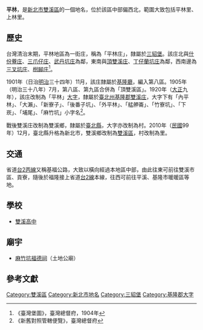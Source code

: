 {{noteTA
|1 = zh-cn:庄; zh-hk:庄; zh-tw:庄;
}}
'''平林'''，是[[新北市|新北市]][[雙溪區|雙溪區]]的一個地名，位於該區中部偏西北，範圍大致包括平林里、上林里。

==歷史==
台灣清治末期，平林地區為一街庄，稱為「平林庄」，隸屬於[[三貂堡|三貂堡]]。該庄北與[[什份藔庄|什份藔庄]]、[[三爪仔庄|三爪仔庄]]、[[武丹坑庄|武丹坑庄]]為鄰，東南與[[頂雙溪庄|頂雙溪庄]]、[[丁仔蘭坑庄|丁仔蘭坑庄]]為鄰，西南邊為[[三叉坑庄|三叉坑庄]]、[[柑腳庄|柑腳庄]]<ref>《臺灣堡圖》，臺灣總督府，1904年</ref>。

1901年（日治[[明治|明治]]三十四年）11月，該庄隸屬於[[基隆廳|基隆廳]]，編入第八區。1905年（明治三十八年）7月，第八區、第九區合併為「頂雙溪區」。1920年（[[大正|大正]]九年），該庄改制為「平林」[[大字|大字]]，隸屬於[[臺北州|臺北州]][[基隆郡|基隆郡]][[雙溪庄|雙溪庄]]，大字下有「內平林」、「大瀨」、「新寮子」、「後番子坑」、「外平林」、「艋舺崙」、「竹寮坑」、「下崁」、「埔尾」、「麻竹坑」小字名<ref>《新舊對照管轄便覽》，臺灣總督府</ref>。

戰後雙溪庄改制為雙溪鄉，隸屬於[[臺北縣|臺北縣]]，大字亦改制為村。2010年（[[中華民國|民國]]99年）12月，臺北縣升格為新北市，雙溪鄉改制為[[雙溪區|雙溪區]]，村改制為里。

==交通==
省道[[台2丙線|台2丙線]]又稱基福公路，大致以橫向經過本地區中部，由此往東可前往雙溪市區、貢寮，隨後於福隆接上省道[[台2線|台2線]]本線，往西可前往平溪、基隆市暖暖區等地。

==學校==
*[[雙溪高中|雙溪高中]]

==廟宇==
*[[麻竹坑福德祠|麻竹坑福德祠]]（土地公廟）

==參考文獻==
{{reflist}}

{{基隆郡}}

[[Category:雙溪區|Category:雙溪區]]
[[Category:新北市地名|Category:新北市地名]]
[[Category:三貂堡|Category:三貂堡]]
[[Category:基隆郡大字|Category:基隆郡大字]]